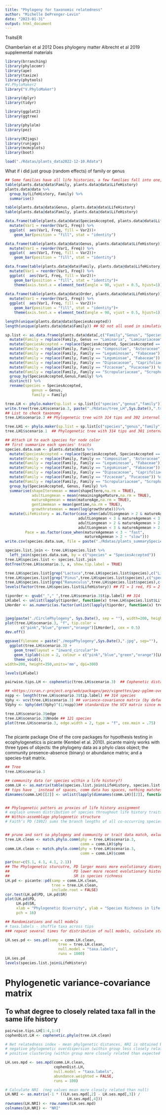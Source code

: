 ```yaml
---
title: "Phylogeny for taxonomic relatedness"
author: "Michelle DePrenger-Levin"
date: "2023-01-31"
output: html_document
---
```

TraitsER

Chamberlain et al 2012 Does phylogeny matter
Albrecht et al 2019 supplemental materials

```r
library(brranching)
library(phylocomr)
library(ape)
library(taxize)  
library(phytools)
#V.PhyloMaker2
library("V.PhyloMaker")

library(dplyr)
library(tidyr)

library(ggplot2)
library(ggtree)

library(phylolm)
library(pez)

library(R2jags)
library(runjags)
library(mcmcplots)
library(boot)

load("./Rdatas/plants_data2022-12-10.Rdata")
```

What if i did just group (random effects) of family or genus
```r
## Some families have all life histories, a few families fall into one, or primarily into one
table(plants.data@data$Family, plants.data@data$LifeHistory) 
plants.data@data %>%
  group_by(LifeHistory, Family) %>%
  summarise()

table(plants.data@data$Genus, plants.data@data$LifeHistory) 
table(plants.data@data$Family, plants.data@data$LifeHistory) 

data.frame(table(plants.data@data$SpeciesAccepted, plants.data@data$LifeHistory)) %>%
  mutate(Var1 = reorder(Var1, Freq)) %>%
  ggplot(  aes(Var1, Freq, fill = Var2))+
    geom_bar(position = "fill", stat = "identity")

data.frame(table(plants.data@data$Genus, plants.data@data$LifeHistory)) %>%
  mutate(Var1 = reorder(Var1, Freq)) %>%
  ggplot(  aes(Var1, Freq, fill = Var2))+
    geom_bar(position = "fill", stat = "identity")

data.frame(table(plants.data@data$Family, plants.data@data$LifeHistory)) %>%
  mutate(Var1 = reorder(Var1, Freq)) %>%
  ggplot(  aes(Var1, Freq, fill = Var2))+
    geom_bar(position = "fill", stat = "identity")+
    theme(axis.text.x = element_text(angle = 90, vjust = 0.5, hjust=1))
  
data.frame(table(plants.data@data$Order, plants.data@data$LifeHistory)) %>%
  mutate(Var1 = reorder(Var1, Freq)) %>%
  ggplot(  aes(Var1, Freq, fill = Var2))+
    geom_bar(position = "fill", stat = "identity")+
    theme(axis.text.x = element_text(angle = 90, vjust = 0.5, hjust=1))

length(unique(plants.data@data$SpeciesAccepted))
length(unique(plants.data@data$Family)) ## 92 not all used in simulations
```


 
```r

sp.list <- as.data.frame(plants.data@data[,c("Family","Genus", "SpeciesAccepted")] ) %>%
  mutate(Family = replace(Family, Genus == "Laminaria", "Laminariaceae")) %>% ## large brown alga, oarweed
  mutate(SpeciesAccepted = replace(SpeciesAccepted, SpeciesAccepted == "Silene Ciliata", "Silene ciliata")) %>%
  mutate(Family = replace(Family, Family == "Compositae", "Asteraceae")) %>%
  mutate(Family = replace(Family, Family == "Leguminosae", "Fabaceae")) %>%
  mutate(Family = replace(Family, Family == "Legumiosae", "Fabaceae")) %>% ## misspelling in Kummerowia striata family
  mutate(Family = replace(Family, Family == "Dipsacaceae", "Caprifoliaceae"))%>%
  mutate(Family = replace(Family, Family == "Fzcaceae", "Fucaceae")) %>%
  mutate(Family = replace(Family, Family == "Scropulariaceae", "Scrophulariaceae"))%>%
  group_by(SpeciesAccepted,Genus,Family) %>%
  distinct() %>%
  rename(species = SpeciesAccepted,
            genus = Genus,
            family = Family) 

tree.LH <- phylo.maker(sp.list = sp.list[c("species","genus","family")])
write.tree(tree.LH$scenario.3, paste("./Rdatas/tree_LH",Sys.Date(),".tre",sep=""))
## List to check taxonomy
tree.LH$scenario.3 ## Phylogenetic tree with 314 tips and 302 internal nodes.

tree.LH1 <- phylo.maker(sp.list = sp.list[c("species","genus","family")], scenarios = "S1")
tree.LH1$scenario.1  ## Phylogenetic tree with 314 tips and 301 internal nodes

## Attach LH to each species for node color
## first summarize each species' traits
species.data.sum <- plants.data@data %>%  
  mutate(SpeciesAccepted = replace(SpeciesAccepted, SpeciesAccepted == "Silene Ciliata", "Silene ciliata")) %>%
  mutate(Family = replace(Family, Family == "Compositae", "Asteraceae")) %>%
  mutate(Family = replace(Family, Family == "Leguminosae", "Fabaceae")) %>%
  mutate(Family = replace(Family, Family == "Legumiosae", "Fabaceae")) %>% ## misspelling in Kummerowia striata family
  mutate(Family = replace(Family, Family == "Dipsacaceae", "Caprifoliaceae"))%>%
  mutate(Family = replace(Family, Family == "Fzcaceae", "Fucaceae")) %>%
  mutate(Family = replace(Family, Family == "Scropulariaceae", "Scrophulariaceae"))%>%
  group_by(SpeciesAccepted, Genus, Family) %>%
  summarise(shapeIteromean = mean(shapeItero,na.rm = TRUE),
            adultLongmean = mean(remainingAgeMature,na.rm = TRUE),
            matureAgemean = mean(matureAge,na.rm = TRUE),
            gentimemean = mean(gentime,na.rm = TRUE),
            growthratemean = mean(log(growthrate)))%>%
  mutate(LifeHistory = as.factor(case_when(adultLongmean > 2 & matureAgemean < 3 ~ "FI",
                                 adultLongmean < 3 & matureAgemean < 3 ~ "FS",
                                 adultLongmean > 2 & matureAgemean > 2 ~ "SI",
                                 adultLongmean < 3 & matureAgemean > 2 ~ "SS")),
         Pace = as.factor(case_when(matureAgemean < 3 ~ "fast",
                                    matureAgemean > 2 ~ "slow")))
write.csv(species.data.sum, file = paste("./Rdatas/plants_summarySpeciesList",Sys.Date(),".csv", sep=""))

species.list.join <- tree.LH$species.list %>%
  left_join(species.data.sum, by = c("species" = "SpeciesAccepted")) 
tree.LH$species.list <- species.list.join 
dotTree(tree.LH$scenario.3, x, show.tip.label = TRUE)

tree.LH$species.list[grep("Lactuca",tree.LH$species.list$species),c("LifeHistory","shapeIteromean","matureAgemean","adultLongmean")] # SS
tree.LH$species.list[grep("Pinus",tree.LH$species.list$species),c("species","LifeHistory","shapeIteromean","matureAgemean","adultLongmean")] # Pinus radiata by its matrix claims to be FS, no shapeIero for Pinus maximartinezii, others are slow itero
tree.LH$species.list[grep("Ranunculus",tree.LH$species.list$species),c("species","LifeHistory","shapeIteromean","matureAgemean","adultLongmean")]
levels(factor(tree.LH$species.list$LifeHistory)) ## FI = 1 red, FS = 2 blue, SI = 3 green, SS = 4 orange 

tiporder <- gsub("_"," ",tree.LH$scenario.3$tip.label) ## 314
LHlabel <- unlist(lapply(tiporder, function(x) tree.LH$species.list$LifeHistory[tree.LH$species.list$species == x]))
LHorder <- as.numeric(as.factor(unlist(lapply(tiporder, function(x) tree.LH$species.list$LifeHistory[tree.LH$species.list$species == x]))))


jpeg(paste("./CirclePhylogeny", Sys.Date(), sep = ""), width=200, height=200,units='mm', res=300)
plot(tree.LH$scenario.3, "f", tip.color = 
       c("pink","blue","green","orange")[LHorder], cex = 0.5) 
dev.off()

ggsave(filename = paste("./megaPhylogeny",Sys.Date(),".jpg", sep=""),
  ggplot(tree.LH$scenario.3) +
    geom_tree(layout = "inward_circular")+
    geom_tiplab(size = 2, colour = c("pink","blue","green","orange")[LHorder], hjust = 0.5)+
    theme_void(), 
width=200, height=350,units='mm', dpi=300)

levels(LHlabel)

pairwise.tips.LH <- cophenetic(tree.LH$scenario.3)  ## Cophenetic distance for hierarchical clustering

## <https://cran.r-project.org/web/packages/pez/vignettes/pez-pglmm-overview.pdf> 
nspp <- length(tree.LH$scenario.3$tip.label) ## 314 species
Vphy <- vcv(tree.LH$scenario.3) ## variance-covariance matrix (by default corr = FALSE)
SVphy <- Vphy(det(Vphy)^(1/nspp))## standardize the VCV matrix since more species means larger phylogenetic distances, det is inf

tree.LH$scenario.3$edge
tree.LH$scenario.3$Nnode ## 121 species
plot(tree.LH$scenario.3, edge.width = 2, type = "f", cex.main = .75)
            
```





The picante package
One of the core packages for hypothesis testing in ecophylogenetics is picante (Kembel et al. 2010). picante mainly works with three types of objects: the phylogeny data as a phylo class object; the community presence-absence (binary) or abundance matrix; and a species-trait matrix.

```r
## Tree
tree.LH$scenario.3

## community data (or species within a life history?)
comm.LH <- as.matrix(table(species.list.join$LifeHistory, species.list.join$species))
## tips have _ instead of spaces, comm data has spaces, nothing matches
dimnames(comm.LH)[[2]] <- unlist(lapply(dimnames(comm.LH)[[2]], function(x) gsub(" ","_",x)))


## Phylogenetic patters as proxies of life history assignment  
# explain uneven distribution of species throughout life history traits, recently diverged tend to be ecologically similar, similar things to address and have a life history trait  
## Within-assemblage phylogenetic structure   
# Faith’s PD (1992) sums the branch lengths of all co-occurring species in a given site, from the tips to the root of the phylogenetic tree. Higher PD values are given to communities that has more evolutionary divergent taxa and older history, while lower PD values represent assemblages that have taxa with more recent evolutionary history.  


## prune and sort so phylogeny and community or trait data match, exlucdes three algea/lichen
tree.LH.clean <- match.phylo.comm(phy = tree.LH$scenario.3, 
                                  comm = comm.LH)$phy
comm.LH.clean <- match.phylo.comm(phy = tree.LH$scenario.3, 
                                  comm = comm.LH)$comm

par(mar=c(5.1, 4.1, 4.1, 2.1))
## The Phylogenetic sturcutre, PD larger means more evolutionary divergent taxa, older history
##                             PD lower more recent evolutionary history
##                             SR is species richness 
LH.pd <- picante::pd(samp = comm.LH.clean,
                     tree = tree.LH.clean,
                     include.root = FALSE)
cor.test(LH.pd$PD, LH.pd$SR)
plot(LH.pd$PD, 
     LH.pd$SR, 
     xlab = "Phylogenetic Diversity", ylab = "Species Richness in life history trait", 
     pch = 16)

## Randomizations and null models 
# taxa.labels - shuffle taxa across tips
### repeat several times for distribution of null models, calculate standardized effect size of PD for each community using ses.pd()

LH.ses.pd <- ses.pd(samp = comm.LH.clean, 
                        tree = tree.LH.clean, 
                        null.model = "taxa.labels", 
                        runs = 1000)
LH.ses.pd
levels(species.list.join$LifeHistory)
```


# Phylogenetic variance-covariance matrix
## To what degree to closely related taxa fall in the same life history
```r
pairwise.tips.LH[1:4,1:4]
cophenDist.LH <- cophenetic.phylo(tree.LH.clean)

# Net relatedness index - mean phylgenetic distances, NRI is obtained by multiplying the standardized effect size mean phylogenetic (pairwise) distances (calculated via a null model of interest) by  −1
# negative phylogenetic overdispersion (within group less closely related than expected)
# positive clustering (within group more closely related than expected from null)

LH.ses.mpd <- ses.mpd(comm.LH.clean, 
                      cophenDist.LH, 
                      null.model = "taxa.labels", 
                      abundance.weighted = FALSE, 
                      runs = 100)

# Calculate NRI  (neg values mean more closely related than null)
LH.NRI <- as.matrix(-1 * ((LH.ses.mpd[,2] - LH.ses.mpd[,3]) /
                            LH.ses.mpd[,4]))
rownames(LH.NRI) <- row.names(LH.ses.mpd)
colnames(LH.NRI) <- "NRI"


```











